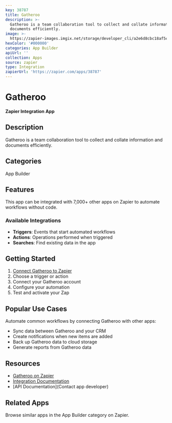 ```yaml
---
key: 38787
title: Gatheroo
description: >-
  Gatheroo is a team collaboration tool to collect and collate information and
  documents efficiently.
image: >-
  https://zapier-images.imgix.net/storage/developer_cli/a2e6d8cbc18af5c8449e137d1e42e52f_2.png?auto=format%2Ccompress&ixlib=python-3.0.0&q=50
hexColor: '#000000'
categories: App Builder
apiUrl: ''
collection: Apps
source: zapier
type: Integration
zapierUrl: 'https://zapier.com/apps/38787'
---
```

# Gatheroo

**Zapier Integration App**

## Description

Gatheroo is a team collaboration tool to collect and collate information and documents efficiently.

## Categories

App Builder

## Features

This app can be integrated with 7,000+ other apps on Zapier to automate workflows without code.

### Available Integrations

- **Triggers**: Events that start automated workflows
- **Actions**: Operations performed when triggered
- **Searches**: Find existing data in the app

## Getting Started

1. [Connect Gatheroo to Zapier](https://zapier.com/apps/38787)
2. Choose a trigger or action
3. Connect your Gatheroo account
4. Configure your automation
5. Test and activate your Zap

## Popular Use Cases

Automate common workflows by connecting Gatheroo with other apps:

- Sync data between Gatheroo and your CRM
- Create notifications when new items are added
- Back up Gatheroo data to cloud storage
- Generate reports from Gatheroo data

## Resources

- [Gatheroo on Zapier](https://zapier.com/apps/38787)
- [Integration Documentation](https://zapier.com/apps/38787/integrations)
- [API Documentation](Contact app developer)

## Related Apps

Browse similar apps in the App Builder category on Zapier.
